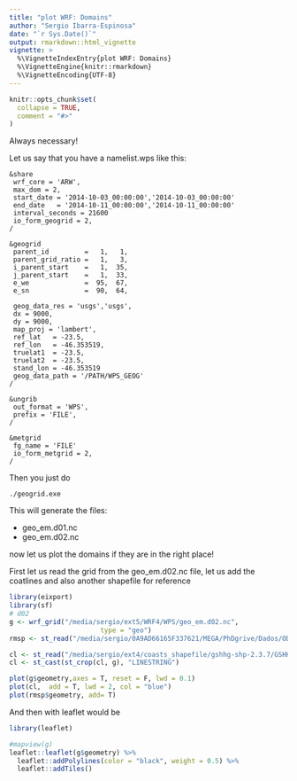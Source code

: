 ```yaml
---
title: "plot WRF: Domains"
author: "Sergio Ibarra-Espinosa"
date: "`r Sys.Date()`"
output: rmarkdown::html_vignette
vignette: >
  %\VignetteIndexEntry{plot WRF: Domains}
  %\VignetteEngine{knitr::rmarkdown}
  %\VignetteEncoding{UTF-8}
---
```


```r
knitr::opts_chunk$set(
  collapse = TRUE,
  comment = "#>"
)
```

Always necessary!

Let us say that you have a namelist.wps like this:

```
&share
 wrf_core = 'ARW',
 max_dom = 2,
 start_date = '2014-10-03_00:00:00','2014-10-03_00:00:00'
 end_date   = '2014-10-11_00:00:00','2014-10-11_00:00:00'
 interval_seconds = 21600
 io_form_geogrid = 2,
/

&geogrid
 parent_id         =   1,   1,
 parent_grid_ratio =   1,   3,
 i_parent_start    =   1,  35,
 j_parent_start    =   1,  33,
 e_we              =  95,  67,
 e_sn              =  90,  64,

 geog_data_res = 'usgs','usgs',
 dx = 9000,
 dy = 9000,
 map_proj = 'lambert',
 ref_lat   = -23.5,
 ref_lon   = -46.353519,
 truelat1  = -23.5,
 truelat2  = -23.5,
 stand_lon = -46.353519
 geog_data_path = '/PATH/WPS_GEOG'
/

&ungrib
 out_format = 'WPS',
 prefix = 'FILE',
/

&metgrid
 fg_name = 'FILE'
 io_form_metgrid = 2, 
/
```


Then you just do 

```
./geogrid.exe
```

This will generate the files:

- geo_em.d01.nc
- geo_em.d02.nc

now let us plot the domains if they are in the right place!

First let us read the grid from the geo_em.d02.nc file, let us add
the coatlines and also another shapefile for reference
```r
library(eixport)
library(sf)
# d02
g <- wrf_grid("/media/sergio/ext5/WRF4/WPS/geo_em.d02.nc", 
                       type = "geo")
rmsp <- st_read("/media/sergio/0A9AD66165F337621/MEGA/PhDgrive/Dados/OD2007-METRO/od.shp")

cl <- st_read("/media/sergio/ext4/coasts_shapefile/gshhg-shp-2.3.7/GSHHS_shp/f/GSHHS_f_L1.shp")
cl <- st_cast(st_crop(cl, g), "LINESTRING")

plot(g$geometry,axes = T, reset = F, lwd = 0.1)
plot(cl,  add = T, lwd = 2, col = "blue")
plot(rmsp$geometry, add= T)

```


And then with leaflet would be


```r
library(leaflet)

#mapview(g)
leaflet::leaflet(g$geometry) %>%
  leaflet::addPolylines(color = "black", weight = 0.5) %>%
  leaflet::addTiles() 
  
```
